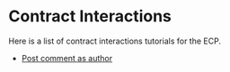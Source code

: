# Contract Interactions

Here is a list of contract interactions tutorials for the ECP.

- [Post comment as author](/integration-options/contract-interactions/post-as-author)
